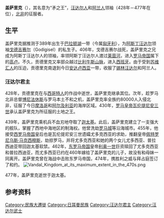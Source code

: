 {{unreferenced|time=2013-5-6}} 
{{Infobox monarch
| name            = 盖萨里克<br>Geiseric<ref>或Genseric、Gaiseric</ref>
| title           = [[汪达尔-阿兰王国|汪达尔王国]]君主
| image= Siliqua Vandals Honorius.jpg
| caption         = 盖萨里克银币
| reign           = 428-477年
| coronation      =
| predecessor     = {{le|Gunderic}}
| successor       = {{le|Huneric}}
| spouse          = 
| issue           ={{le|Huneric}}
[[Gento|Gento]] 
| royal house     = 
| father          = {{le|Godigisel}}
| mother          = 
| birth_date      = 约389年
| birth_place     = 今[[匈牙利|匈牙利]][[巴拉顿湖|巴拉顿湖]]
| death_date      = 477年1月15日 (88岁)
| death_place     =  今[[突尼西亚|突尼西亚]][[迦太基|迦太基]]
| place of burial = 
| religion        = [[阿里乌教派|阿里乌教派]]
}}

'''盖萨里克'''（{{bd|约389年||477年|1月25日|}}），其名意为“矛之王”，[[汪达尔人|汪达尔人]]和[[阿兰人|阿兰人]]领袖（428年－477年在位），[[北非|北非]]的征服者。

==生平==
盖萨里克据推测于389年出生于[[巴拉顿湖|巴拉顿湖]]一带（今属[[匈牙利|匈牙利]]），为[[阿斯丁汪达尔|阿斯丁汪达尔]]领袖[[戈德吉赛尔|戈德吉赛尔]]（Godigisel）的私生子。406年，戈德吉赛尔战死，盖萨里克之兄{{le|贡德里克|Gunderic}}成为阿斯丁汪达尔人的领袖，率领阿斯丁汪达尔人渡过[[莱茵河|莱茵河]]，进入[[罗马帝国|罗马帝国]]属下的[[高卢|高卢]]。不久，贡德里克又率部众越过[[比利牛斯山脉|比利牛斯山脉]]，进入[[西班牙|西班牙]]。由于受到[[苏维汇人|苏维汇人]]的压迫，贡德里克南退到今日[[安达卢西亚|安达卢西亚]]一带，收服了[[锡林汪达尔|锡林汪达尔]]和阿兰人。

===汪达尔君主===
428年，贡德里克在与[[西哥特人|西哥特人]]的作战中逝世，盖萨里克继承其位。次年，趁罗马北非总督[[博尼法休斯|博尼法休斯]]与罗马本土不和之机，盖萨里克率全族约80000人入侵北非，征服了今日[[摩洛哥|摩洛哥]]和[[阿尔及利亚|阿尔及利亚]]的海岸区域。430年，[[罗马皇帝|罗马皇帝]][[瓦伦提尼安三世|瓦伦提尼安三世]]承认盖萨里克为所征服的土地之王。

439年，盖萨里克乘机兵不血刃地夺取了[[迦太基|迦太基]]。此后，盖萨里克建立了一支强大的舰队，掌握了西地中海地区的制海权。他曾洗劫[[罗马城|罗马城]]等沿海城市。455年，他接受[[西罗马帝国|西罗马帝国]]皇后也是瓦伦提尼安三世遗孀尤多克西亚的求助，推翻皇帝[[佩特罗尼乌斯·马克西穆斯|佩特罗尼乌斯·马克西穆斯]]，劫掠罗马，并将尤多克西亚和她的两个女儿尤多西亚、普拉西迪亚带回迦太基软禁。462年，[[东罗马帝国|东罗马帝国]]皇帝[[利奥一世_(拜占庭)|利奥一世]]巨资赎回了尤多克西亚和普拉西迪亚，而尤多西亚已约在460年嫁给了盖萨里克的儿子{{link-en|胡内里克|Huneric}}，故没有和母妹一同离开。盖萨里克曾在海战中击败东罗马帝国，474年，携胜利之威与拜占庭签订了和约。
[[File:Vandal_Kingdom_at_its_maximum_extent_in_the_470s.png|thumb]]

477年，盖萨里克逝世于迦太基。

==参考资料==
{{reflist}}

[[Category:民族大遷徙|Category:民族大遷徙]]
[[Category:日耳曼民族|Category:日耳曼民族]]
[[Category:汪达尔君主|Category:汪达尔君主]]
[[Category:汪达尔武士|Category:汪达尔武士]]